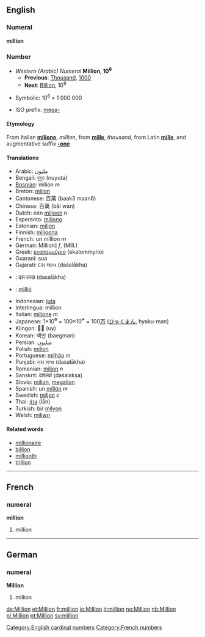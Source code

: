 ==English==
===Numeral===
'''million'''

===Number===
*''Western (Arabic) Numeral'' '''Million, 10<sup>6</sup>'''
**'''Previous''': [[Thousand]], [[1000]]
**'''Next''': [[Billion]], 10<sup>9</sup>

*Symbolic: 10<sup>6</sup> = 1 000 000

*ISO prefix: [[mega-]]

====Etymology====

From Italian '''[[milione]]''', ''million'', from '''[[mille]]''', ''thousand'', from Latin '''[[mille]]''', and augmentative suffix '''[[-one]]'''

====Translations====
*Arabic: مليون
*Bengali: নুযুত (nuyuta)
*[[Bosnian]]: milion ''m''
*Breton: [[milion]]
*Cantonese: 百萬 (baak3 maan6)
*Chinese: 百萬 (bǎi wàn)
*Dutch: één [[miljoen]] ''n''
*Esperanto: [[miliono]]
*Estonian: [[miljon]]
*Finnish: [[miljoona]]
*French: un million ''m''
*German: Million] ''f'', (Mill.)
*Greek: [[εκατομμύριο]] (ekatommyrio) '' ''
*Guarani: sua
*Gujarati: દશ લાખ (daśalākha)
*{{hi}}: दस लाख (dasalākha)
*{{hu}}: [[millió]]
*Indonesian: [[juta]]
*Interlingua: million
*Italian: [[milione]] ''m''
*Japanese: 1×10<big>⁶</big> = 100×10<big>⁴</big> = 100[[万]] ([[ひゃく]][[まん]], hyaku-man)
*Klingon:  (uy)
*Korean: 백만 (baegman)
*Persian: ميليون
*Polish: [[milion]]
*Portuguese: [[milhão]] ''m''
*Punjabi: ਦਸ ਲਾਖ (dasalākha)
*Romanian: [[milion]] ''n''
*Sanskrit: दशलक्षं (daśalakṣa)
*Slovio:  [[milion]], [[megalion]]
*Spanish: un [[millón]] ''m''
*Swedish: [[miljon]] ''c''
*Thai: [[ล้าน]] (l̂ān)
*Turkish: bir [[milyon]]
*Welsh: [[miliwn]]

====Related words====
*[[millionaire]]
*[[billion]]
*[[millionth]]
*[[trillion]]

----

==French==
===numeral===
'''million'''

# million

----
==German==
===numeral===
'''Million'''

# million

[[Category:English cardinal numbers]]

[[Category:French numbers]]

[[de:Million]]
[[et:Million]]
[[fr:million]]
[[io:Million]]
[[it:million]]
[[no:Million]]
[[nb:Million]]
[[pl:Million]]
[[pt:Million]]
[[sv:million]]